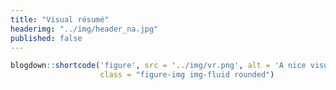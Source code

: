 ```yaml
---
title: "Visual résumé"
headerimg: "../img/header_na.jpg"
published: false
---
```


```r
blogdown::shortcode('figure', src = '../img/vr.png', alt = 'A nice visualization',
                    class = "figure-img img-fluid rounded")
```
